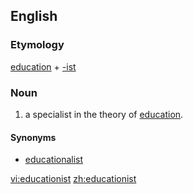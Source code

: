 ==English==

===Etymology===
[[education]] + [[-ist]]

===Noun===
{{en-noun}}

# a specialist in the theory of [[education]].

====Synonyms====
* [[educationalist]]

[[vi:educationist]]
[[zh:educationist]]